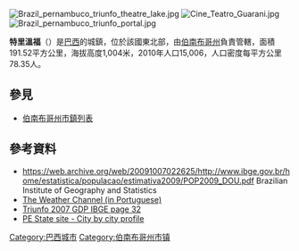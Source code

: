 [[Image:Brazil_pernambuco_triunfo_theatre_lake.jpg|thumb]]
[[Image:Cine_Teatro_Guarani.jpg|thumb]]
[[Image:Brazil_pernambuco_triunfo_portal.jpg|thumb]]

'''特里溫福'''（{{lang-pt|Triunfo}}）是[[巴西|巴西]]的城鎮，位於該國東北部，由[[伯南布哥州|伯南布哥州]]負責管轄，面積191.52平方公里，海拔高度1,004米，2010年人口15,006，人口密度每平方公里78.35人。

== 參見 ==
*[[伯南布哥州市鎮列表|伯南布哥州市鎮列表]]

==參考資料==
*https://web.archive.org/web/20091007022625/http://www.ibge.gov.br/home/estatistica/populacao/estimativa2009/POP2009_DOU.pdf Brazilian Institute of Geography and Statistics
*[http://br.weather.com/weather/climatology/BRXX3731 The Weather Channel (in Portuguese)] {{Wayback|url=http://br.weather.com/weather/climatology/BRXX3731 |date=20110718011626 }}
*[https://web.archive.org/web/20160304001818/http://www.ibge.com.br/home/estatistica/economia/pibmunicipios/2003_2007/tab01.pdf Triunfo 2007 GDP IBGE page 32]
*[http://www2.condepefidem.pe.gov.br/web/condepefidem PE State site - City by city profile] {{Wayback|url=http://www2.condepefidem.pe.gov.br/web/condepefidem |date=20090804002205 }}

{{coord|7.8378|S|38.1019|W|source:ruwiki_region:BR_scale:100000|format=dms|display=title}}

{{Brazil-geo-stub}}
{{伯南布哥州市鎮}}
[[Category:巴西城市|Category:巴西城市]]
[[Category:伯南布哥州市镇|Category:伯南布哥州市镇]]
